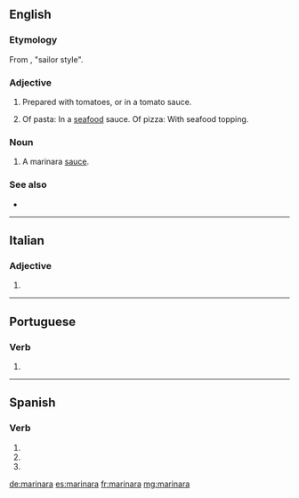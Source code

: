 ==English==

===Etymology===
From {{etyl|it|en}} {{term|alla|lang=it}} {{term|marinaro|marinara|lang=it}}, "sailor style".

===Adjective===
{{en-adj|-}}

# Prepared with tomatoes, or in a tomato sauce.
# {{context|Australia|lang=en}} Of pasta: In a [[seafood]] sauce. Of pizza: With seafood topping.

===Noun===
{{en-noun}}

# A marinara [[sauce]].

===See also===
* {{projectlink|wikipedia}}

----

==Italian==

===Adjective===
{{head|it|adjective form}}

# {{feminine of|marinaro|lang=it}}

----

==Portuguese==

===Verb===
{{pt-verb-form}}

# {{pt-verb-form-of|marinar}}

----

==Spanish==

===Verb===
{{es-verb-form}}

# {{es-verb form of|ending=ar|mood=subjunctive|tense=imperfect|sera=ra|pers=1|number=singular|marinar}}
# {{es-verb form of|ending=ar|mood=subjunctive|tense=imperfect|sera=ra|pers=2|formal=yes|number=singular|marinar}}
# {{es-verb form of|ending=ar|mood=subjunctive|tense=imperfect|sera=ra|pers=3|number=singular|marinar}}

[[de:marinara]]
[[es:marinara]]
[[fr:marinara]]
[[mg:marinara]]